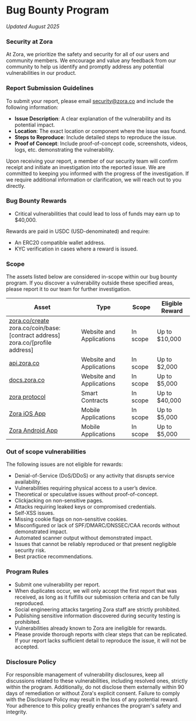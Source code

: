 # Bug Bounty Program

_Updated August 2025_

### Security at Zora

At Zora, we prioritize the safety and security for all of our users and community members. We encourage and value any feedback from our community to help us identify and promptly address any potential vulnerabilities in our product.

### Report Submission Guidelines

To submit your report, please email [security@zora.co](mailto:security@zora.co) and include the following information:

- **Issue Description**: A clear explanation of the vulnerability and its potential impact.
- **Location**: The exact location or component where the issue was found.
- **Steps to Reproduce**: Include detailed steps to reproduce the issue.
- **Proof of Concept**: Include proof-of-concept code, screenshots, videos, logs, etc. demonstrating the vulnerability.

Upon receiving your report, a member of our security team will confirm receipt and initiate an investigation into the reported issue. We are committed to keeping you informed with the progress of the investigation. If we require additional information or clarification, we will reach out to you directly.

### Bug Bounty Rewards

- Critical vulnerabilities that could lead to loss of funds may earn up to $40,000.

Rewards are paid in USDC (USD-denominated) and require:
- An ERC20 compatible wallet address.
- KYC verification in cases where a reward is issued.

### Scope

The assets listed below are considered in-scope within our bug bounty program. If you discover a vulnerability outside these specified areas, please report it to our team for further investigation.

| Asset                                                                                                                      | Type                     | Scope        | Eligible Reward |
| -------------------------------------------------------------------------------------------------------------------------- | ------------------------ | ------------ | --------------- |
| [zora.co/create](https://zora.co/create) <br /> zora.co/coin/base:[contract address]<br /> zora.co/[profile address] | Website and Applications | In scope     | Up to $10,000   |
| [api.zora.co](https://api.zora.co)                                                                                         | Website and Applications | In scope     | Up to $2,000    |
| [docs.zora.co](https://docs.zora.co)                                                                                       | Website and Applications | In scope     | Up to $5,000     |
| [zora protocol](https://github.com/ourzora/zora-protocol)                                                                                   | Smart Contracts          | In scope     | Up to $40,000   |
| [Zora iOS App](https://apps.apple.com/us/app/zora-post-and-trade-content/id6474192103)                                         | Mobile Applications      | In scope     | Up to $5,000    |
| [Zora Android App](https://play.google.com/store/apps/details?id=co.ourzora.app&hl=en_AU)                                      | Mobile Applications      | In scope     | Up to $5,000    |


### Out of scope vulnerabilities

The following issues are not eligible for rewards:

- Denial-of-Service (DoS/DDoS) or any activity that disrupts service availability.
- Vulnerabilities requiring physical access to a user’s device.
- Theoretical or speculative issues without proof-of-concept.
- Clickjacking on non-sensitive pages.
- Attacks requiring leaked keys or compromised credentials.
- Self-XSS issues.
- Missing cookie flags on non-sensitive cookies.
- Misconfigured or lack of SPF/DMARC/DNSSEC/CAA records without demonstrated impact.
- Automated scanner output without demonstrated impact.
- Issues that cannot be reliably reproduced or that present negligible security risk.
- Best practice recommendations.

### Program Rules

- Submit one vulnerability per report.
- When duplicates occur, we will only accept the first report that was received, as long as it fulfills our submission criteria and can be fully reproduced.
- Social engineering attacks targeting Zora staff are strictly prohibited.
- Publishing sensitive information discovered during security testing is prohibited.
- Vulnerabilities already known to Zora are ineligible for rewards.
- Please provide thorough reports with clear steps that can be replicated. If your report lacks sufficient detail to reproduce the issue, it will not be accepted.

### Disclosure Policy

For responsible management of vulnerability disclosures, keep all discussions related to these vulnerabilities, including resolved ones, strictly within the program. Additionally, do not disclose them externally within 90 days of remediation or without Zora's explicit consent. Failure to comply with the Disclosure Policy may result in the loss of any potential reward. Your adherence to this policy greatly enhances the program's safety and integrity.
